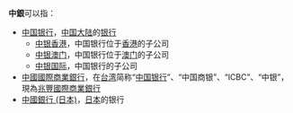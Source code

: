 '''中銀'''可以指：
*[[中国银行|中国银行]]，[[中国大陆|中国大陆]]的[[银行|银行]]
**[[中银香港|中银香港]]，中国银行位于[[香港|香港]]的子公司
**[[中银澳门|中银澳门]]，中国银行位于[[澳门|澳门]]的子公司
**[[中银国际|中银国际]]，中国银行的子公司
* [[中國國際商業銀行|中國國際商業銀行]]，在[[台湾|台湾]]简称“[[中国银行|中国银行]]”、“中国商银”、“ICBC”、“中银”，現為[[兆豐國際商業銀行|兆豐國際商業銀行]]
* [[中國銀行_(日本)|中國銀行 (日本)]]，[[日本|日本]]的银行
{{disambig|Cat=二字組織機構消歧義}}